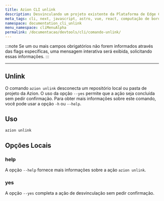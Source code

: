 ```yaml
---
title: Azion CLI unlink
description: Desvinculando um projeto existente da Plataforma de Edge Computing da Azion.
meta_tags: cli, next, javascript, astro, vue, react, computação de borda
namespace: documentation_cli_unlink
menu_namespace: cliMenuAlpha
permalink: /documentacao/devtools/cli/comando-unlink/
---
```


:::note
Se um ou mais campos obrigatórios não forem informados através das flags específicas, uma mensagem interativa será exibida, solicitando essas informações.
:::

---

## Unlink

O comando `azion unlink` desconecta um repositório local ou pasta de projeto da Azion. O uso da opção `--yes` permite que a ação seja concluída sem pedir confirmação. Para obter mais informações sobre este comando, você pode usar a opção `-h` ou `--help`.

## Uso

```bash
azion unlink
```

## Opções Locais

### help  
A opção `--help` fornece mais informações sobre a ação `azion unlink`.

### yes  
A opção `--yes` completa a ação de desvinculação sem pedir confirmação.